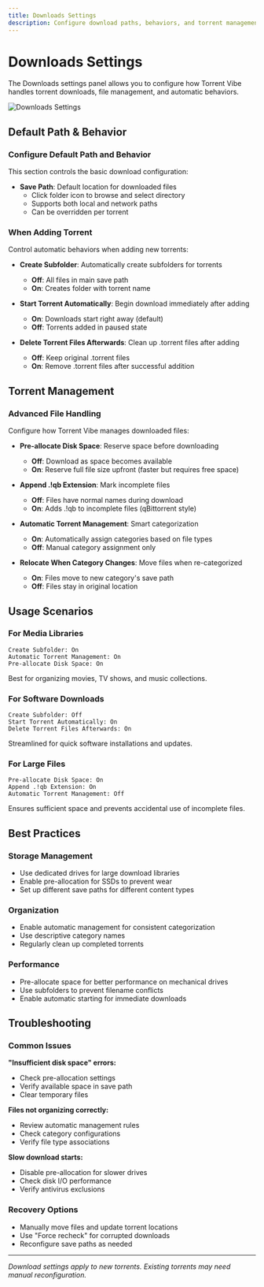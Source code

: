 ```yaml
---
title: Downloads Settings
description: Configure download paths, behaviors, and torrent management
---
```


# Downloads Settings

The Downloads settings panel allows you to configure how Torrent Vibe handles torrent downloads, file management, and automatic behaviors.

![Downloads Settings](/screenshots/TorrentVibeScreenshot_DownloadsSettings.png)

## Default Path & Behavior

### Configure Default Path and Behavior
This section controls the basic download configuration:

- **Save Path**: Default location for downloaded files
  - Click folder icon to browse and select directory
  - Supports both local and network paths
  - Can be overridden per torrent

### When Adding Torrent
Control automatic behaviors when adding new torrents:

- **Create Subfolder**: Automatically create subfolders for torrents
  - **Off**: All files in main save path
  - **On**: Creates folder with torrent name

- **Start Torrent Automatically**: Begin download immediately after adding
  - **On**: Downloads start right away (default)
  - **Off**: Torrents added in paused state

- **Delete Torrent Files Afterwards**: Clean up .torrent files after adding
  - **Off**: Keep original .torrent files
  - **On**: Remove .torrent files after successful addition

## Torrent Management

### Advanced File Handling
Configure how Torrent Vibe manages downloaded files:

- **Pre-allocate Disk Space**: Reserve space before downloading
  - **Off**: Download as space becomes available
  - **On**: Reserve full file size upfront (faster but requires free space)

- **Append .!qb Extension**: Mark incomplete files
  - **Off**: Files have normal names during download
  - **On**: Adds .!qb to incomplete files (qBittorrent style)

- **Automatic Torrent Management**: Smart categorization
  - **On**: Automatically assign categories based on file types
  - **Off**: Manual category assignment only

- **Relocate When Category Changes**: Move files when re-categorized
  - **On**: Files move to new category's save path
  - **Off**: Files stay in original location

## Usage Scenarios

### For Media Libraries
```
Create Subfolder: On
Automatic Torrent Management: On
Pre-allocate Disk Space: On
```
Best for organizing movies, TV shows, and music collections.

### For Software Downloads
```
Create Subfolder: Off
Start Torrent Automatically: On
Delete Torrent Files Afterwards: On
```
Streamlined for quick software installations and updates.

### For Large Files
```
Pre-allocate Disk Space: On
Append .!qb Extension: On
Automatic Torrent Management: Off
```
Ensures sufficient space and prevents accidental use of incomplete files.

## Best Practices

### Storage Management
- Use dedicated drives for large download libraries
- Enable pre-allocation for SSDs to prevent wear
- Set up different save paths for different content types

### Organization
- Enable automatic management for consistent categorization
- Use descriptive category names
- Regularly clean up completed torrents

### Performance
- Pre-allocate space for better performance on mechanical drives
- Use subfolders to prevent filename conflicts
- Enable automatic starting for immediate downloads

## Troubleshooting

### Common Issues

**"Insufficient disk space" errors:**
- Check pre-allocation settings
- Verify available space in save path
- Clear temporary files

**Files not organizing correctly:**
- Review automatic management rules
- Check category configurations
- Verify file type associations

**Slow download starts:**
- Disable pre-allocation for slower drives
- Check disk I/O performance
- Verify antivirus exclusions

### Recovery Options
- Manually move files and update torrent locations
- Use "Force recheck" for corrupted downloads
- Reconfigure save paths as needed

---

*Download settings apply to new torrents. Existing torrents may need manual reconfiguration.*